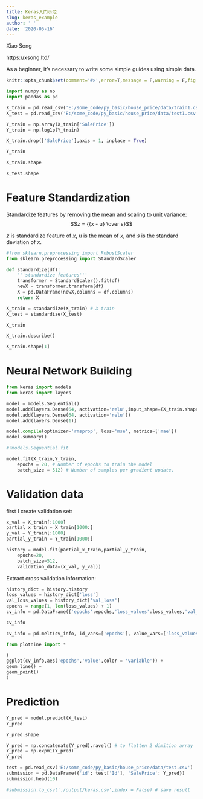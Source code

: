 ```yaml
---
title: Keras入门示范
slug: keras_example
author: ' '
date: '2020-05-16'
---
```


Xiao Song

https://xsong.ltd/

As a beginner, it's necessary to write some simple guides using simple data. 

```r
knitr::opts_chunk$set(comment='#>',error=T,message = F,warning = F,fig.align='center',collapse = T,out.width ='90%')
```

```python
import numpy as np 
import pandas as pd

X_train = pd.read_csv('E:/some_code/py_basic/house_price/data/train1.csv') # prepare data
X_test = pd.read_csv('E:/some_code/py_basic/house_price/data/test1.csv')

Y_train = np.array(X_train['SalePrice'])
Y_train = np.log1p(Y_train)

X_train.drop(['SalePrice'],axis = 1, inplace = True)
```

```python
Y_train
```

```python
X_train.shape
```

```python
X_test.shape
```

# Feature Standardization 

Standardize features by removing the mean and scaling to unit variance:
$$z = {{x - u} \over s}$$

$z$ is standardize feature of $x$, u is the mean of $x$, and $s$ is the standard deviation of $x$.

```python
#from sklearn.preprocessing import RobustScaler
from sklearn.preprocessing import StandardScaler

def standardize(df):
    '''standardize features'''
    transformer = StandardScaler().fit(df) 
    newX = transformer.transform(df)
    X = pd.DataFrame(newX,columns = df.columns)
    return X

X_train = standardize(X_train) # X train
X_test = standardize(X_test) 
```

```python
X_train
```

```python
X_train.describe()
```

```python
X_train.shape[1]
```

# Neural Network Building

```python
from keras import models
from keras import layers

model = models.Sequential()
model.add(layers.Dense(64, activation='relu',input_shape=(X_train.shape[1],)))
model.add(layers.Dense(64, activation='relu'))
model.add(layers.Dense(1))

model.compile(optimizer='rmsprop', loss='mse', metrics=['mae'])
model.summary()
```

```python
#?models.Sequential.fit
```

```python
model.fit(X_train,Y_train,
    epochs = 20, # Number of epochs to train the model
    batch_size = 512) # Number of samples per gradient update.
```

# Validation data

first I create validation set:

```python
x_val = X_train[:1000]
partial_x_train = X_train[1000:]
y_val = Y_train[:1000]
partial_y_train = Y_train[1000:]
```

```python
history = model.fit(partial_x_train,partial_y_train,
    epochs=20,
    batch_size=512,
    validation_data=(x_val, y_val))
```

Extract cross validation information:

```python
history_dict = history.history
loss_values = history_dict['loss']
val_loss_values = history_dict['val_loss']
epochs = range(1, len(loss_values) + 1)
cv_info = pd.DataFrame({'epochs':epochs,'loss_values':loss_values,'val_loss_values':val_loss_values})  
```

```python
cv_info
```

```python
cv_info = pd.melt(cv_info, id_vars=['epochs'], value_vars=['loss_values', 'val_loss_values']) 
```

```python
from plotnine import *

(
ggplot(cv_info,aes('epochs','value',color = 'variable')) +
geom_line() +
geom_point()
)
```

# Prediction

```python
Y_pred = model.predict(X_test)
Y_pred
```

```python
Y_pred.shape
```

```python
Y_pred = np.concatenate(Y_pred).ravel() # to flatten 2 dimition array
Y_pred = np.expm1(Y_pred)
Y_pred
```

```python
test = pd.read_csv('E:/some_code/py_basic/house_price/data/test.csv')
submission = pd.DataFrame({'id': test['Id'], 'SalePrice': Y_pred})
submission.head(10)
```

```python
#submission.to_csv('./output/keras.csv',index = False) # save result
```


